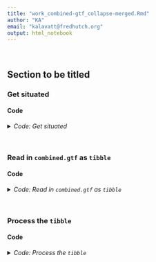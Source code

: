```yaml
---
title: "work_combined-gtf_collapse-merged.Rmd"
author: "KA"
email: "kalavatt@fredhutch.org"
output: html_notebook
---
```

<br />

## Section to be titled
### Get situated
#### Code
<details>
<summary><i>Code: Get situated</i></summary>

`#START`
```r
#!/usr/bin/env Rscript

#  Load packages ----------------------
library(GenomicRanges)
library(IRanges)
library(readxl)
library(rtracklayer)
library(tidyverse)


#  Set options ------------------------
options(scipen = 999)
options(ggrepel.max.overlaps = Inf)


#  Set working directory --------------
if(stringr::str_detect(getwd(), "kalavattam")) {
    p_local <- "/Users/kalavattam/Dropbox/FHCC"
} else {
    p_local <- "/Users/kalavatt/projects-etc"
}
p_wd <- "2022_transcriptome-construction/results/2023-0215"

setwd(paste(p_local, p_wd, sep = "/"))
getwd()

rm(p_local, p_wd)


#  Initialize functions ---------------
`%notin%` <- Negate(`%in%`)
```
</details>
<br />

### Read in `combined.gtf` as `tibble`
#### Code
<details>
<summary><i>Code: Read in `combined.gtf` as `tibble`</i></summary>

```r
p_gtf <- "infiles_gtf-gff3/already"
f_gtf <- "combined_AG.sans-chr.gtf"
t_gtf <- paste(p_gtf, f_gtf, sep = "/") %>%
    rtracklayer::import() %>%
    tibble::as_tibble() %>%
    dplyr::select(-phase)
```
`#QUESTION` What is the score attribute for some of the features in this file?
</details>
<br />

### Process the `tibble`
#### Code
<details>
<summary><i>Code: Process the `tibble`</i></summary>

```r
#  Prep work ----------------------------------------------
#  Factorize column 'type'
t_gtf$type <- t_gtf$type %>% forcats::as_factor()

#  Correct name of mitochondrion
t_gtf$seqnames <- t_gtf$seqnames %>% gsub("mt", "Mito", .)
# t_gtf$type %>% table()

#  Create a tibble of exclusively ncRNA annotations
t_ncRNA <- t_gtf[t_gtf$type %notin% c("mRNA", "snoRNA", "snRNA"), ]
t_ncRNA$source %>% forcats::as_factor() %>% table()
t_ncRNA$type %>% forcats::as_factor() %>% table()


#  Examine Xu: CUT, SUT -----------------------------------
Xu <- t_ncRNA[t_ncRNA$source == "Xu_2009", ]
Xu$type %>% forcats::as_factor() %>% table()

SUT <- t_ncRNA[t_ncRNA$type == "SUT", ]
SUT$source %>% forcats::as_factor() %>% table()

CUT <- t_ncRNA[t_ncRNA$type == "CUT", ]
CUT$source %>% forcats::as_factor() %>% table()


#  Vera: CUT_4X, CUT_2016 ---------------------------------
Vera <- t_ncRNA[stringr::str_detect(t_ncRNA$source, "^Vera*"), ]
Vera$source %>% forcats::as_factor() %>% table()
Vera$type %>% forcats::as_factor() %>% table()

#  Which rows are not duplicated?
Vera <- t_ncRNA[stringr::str_detect(t_ncRNA$source, "^Vera*"), ]
Vera$gene_id[!(
        duplicated(Vera$gene_id) |
        duplicated(Vera$gene_id, fromLast = TRUE)
)]
Vera[Vera$gene_id %in% c("CUT4251", "CUT4379"), ]


#  Schulz: NUT --------------------------------------------
Schulz <- t_ncRNA[t_ncRNA$source == "Schulz_2013", ]
Schulz$type %>% forcats::as_factor() %>% table()


#  Yassour: antisense_transcript --------------------------
Yassour <- t_ncRNA[t_ncRNA$source == "Yassour_2010", ]
Yassour$type %>% forcats::as_factor() %>% table()


#  Venkatesh: antisense_transcript ------------------------
Venkatesh <- t_ncRNA[stringr::str_detect(t_ncRNA$source, "^Venkatesh*"), ]
Venkatesh$type %>% forcats::as_factor() %>% table()


#  van Dijk: XUT ------------------------------------------
van_Dijk <- t_ncRNA[t_ncRNA$source == "van_Dijk_2011", ]
van_Dijk$type %>% forcats::as_factor() %>% table()


#  Neil
```
</details>
<br />

